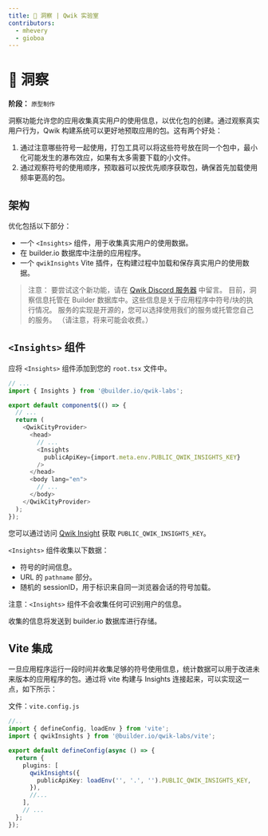 ```yaml
---
title: 🧪 洞察 | Qwik 实验室
contributors:
  - mhevery
  - gioboa
---
```


# 🧪 洞察
**阶段：** `原型制作`

洞察功能允许您的应用收集真实用户的使用信息，以优化包的创建。通过观察真实用户行为，Qwik 构建系统可以更好地预取应用的包。这有两个好处：
1. 通过注意哪些符号一起使用，打包工具可以将这些符号放在同一个包中，最小化可能发生的瀑布效应，如果有太多需要下载的小文件。
2. 通过观察符号的使用顺序，预取器可以按优先顺序获取包，确保首先加载使用频率更高的包。

## 架构

优化包括以下部分：
- 一个 `<Insights>` 组件，用于收集真实用户的使用数据。
- 在 builder.io 数据库中注册的应用程序。
- 一个 `qwikInsights` Vite 插件，在构建过程中加载和保存真实用户的使用数据。

> 注意：
> 要尝试这个新功能，请在 [Qwik Discord 服务器](https://qwik.builder.io/chat) 中留言。
> 目前，洞察信息托管在 Builder 数据库中。这些信息是关于应用程序中符号/块的执行情况。
> 服务的实现是开源的，您可以选择使用我们的服务或托管您自己的服务。
> （请注意，将来可能会收费。）

## `<Insights>` 组件

应将 `<Insights>` 组件添加到您的 `root.tsx` 文件中。

```typescript
// ...
import { Insights } from '@builder.io/qwik-labs';

export default component$(() => {
  // ...
  return (
    <QwikCityProvider>
      <head>
        // ...
        <Insights
          publicApiKey={import.meta.env.PUBLIC_QWIK_INSIGHTS_KEY}
        />
      </head>
      <body lang="en">
        // ...
      </body>
    </QwikCityProvider>
  );
});
```

您可以通过访问 [Qwik Insight](https://qwik-insights.builder.io/app/add/) 获取 `PUBLIC_QWIK_INSIGHTS_KEY`。

`<Insights>` 组件收集以下数据：
- 符号的时间信息。
- URL 的 `pathname` 部分。
- 随机的 sessionID，用于标识来自同一浏览器会话的符号加载。

注意：`<Insights>` 组件不会收集任何可识别用户的信息。

收集的信息将发送到 builder.io 数据库进行存储。

## Vite 集成

一旦应用程序运行一段时间并收集足够的符号使用信息，统计数据可以用于改进未来版本的应用程序的包。通过将 vite 构建与 Insights 连接起来，可以实现这一点，如下所示：

文件：`vite.config.js`
```typescript
//..
import { defineConfig, loadEnv } from 'vite';
import { qwikInsights } from '@builder.io/qwik-labs/vite';

export default defineConfig(async () => {
  return {
    plugins: [
      qwikInsights({
        publicApiKey: loadEnv('', '.', '').PUBLIC_QWIK_INSIGHTS_KEY,
      }),
      //...
    ],
    // ...
  };
});
```